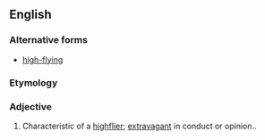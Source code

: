 ==English==

===Alternative forms===
* [[high-flying]]

===Etymology===
{{compound|en|high|flying}}

===Adjective===
{{en-adj}}

# Characteristic of a [[highflier]]; [[extravagant]] in conduct or opinion..